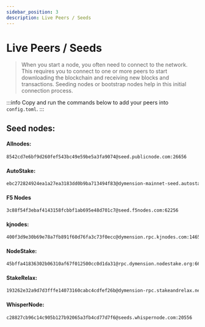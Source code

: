```yaml
---
sidebar_position: 3
description: Live Peers / Seeds
---
```


# Live Peers / Seeds

> When you start a node, you often need to connect to the network. This requires you to connect to one or more peers to start downloading the blockchain and receiving new blocks and transactions. Seeding nodes or bootstrap nodes help in this initial connection process.

:::info
Copy and run the commands below to add your peers into `config.toml`.
:::




<LivePeers rpc="https://dymension-rpc.f5nodes.com" home={home} binary={binary} />


## Seed nodes:

#### Allnodes:
```bash
8542cd7e6bf9d260fef543bc49e59be5a3fa9074@seed.publicnode.com:26656
```

#### AutoStake:
```bash
ebc272824924ea1a27ea3183dd0b9ba713494f83@dymension-mainnet-seed.autostake.com:27086
```

#### F5 Nodes
```bash
3c88f54f3ebaf4143158fcbbf1ab695e48d701c7@seed.f5nodes.com:62256
```

#### kjnodes:
```bash
400f3d9e30b69e78a7fb891f60d76fa3c73f0ecc@dymension.rpc.kjnodes.com:14659
```

#### NodeStake:
```bash
45bffa41836302b06310af67f012500cc0d1da31@rpc.dymension.nodestake.org:666
```

#### StakeRelax:
```bash
193262e32a9d7d3fffe14073160cabc4cdfef26b@dymension-rpc.stakeandrelax.net:20556
```

#### WhisperNode:
```bash
c28827cb96c14c905b127b92065a3fb4cd77d7f6@seeds.whispernode.com:20556
```